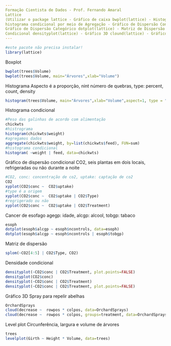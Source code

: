 ```yaml
---
Formação Cientista de Dados - Prof. Fernando Amaral
Lattice
(Utilizar o package lattice - Gráfico de caixa bwplot(lattice) - Histograma histogram(lattice) -
histograma condicional por meio de Agregação - Gráfico de Dispersão Condicional xyplot(lattice) -
Gráfico de Dispersão Categórico dotplot(lattice) - Matriz de Dispersão splom(lattice) - Densidade
Condicional densityplot(lattice) - Gráfico 3D clound(lattice) - Gráfico de nível levelplot(lattice))
---
```


```r
#este pacote não precisa instalar!
library(lattice)
```
Boxplot
```r
bwplot(trees$Volume)
bwplot(trees$Volume, main="Árvores",xlab="Volume")
```
Histograma
Aspecto é a proporção, nint número de quebras, type: percent, count, density
```r
histogram(trees$Volume, main="Árvores",xlab="Volume",aspect=1, type = "percent", nint=5 )
```
Histograma condicional
```r
#Peso das galinhas de acordo com alimentação
chickwts
#histrograma
histogram(chickwts$weight)
#agregamos dados
aggregate(chickwts$weight, by=list(chickwts$feed), FUN=sum)
#histograma condicional
histogram( ~weight | feed, data=chickwts)
```
Gráfico de dispersão condicional
CO2, seis plantas em dois locais, refrigeradas ou não durante a noite
```r
#CO2, conc: concentração de co2, uptake: captação de co2
CO2
xyplot(CO2$conc ~  CO2$uptake)
#type é a origem 
xyplot(CO2$conc ~  CO2$uptake | CO2$Type)
#regrigerado ou não
xyplot(CO2$conc ~  CO2$uptake | CO2$Treatment)
```
Cancer de esofago
agegp: idade, alcgp: alcool, tobgp: tabaco
```r
esoph
dotplot(esoph$alcgp ~ esoph$ncontrols, data=esoph)
dotplot(esoph$alcgp ~ esoph$ncontrols | esoph$tobgp)
```
Matriz de dispersão
```r
splom(~CO2[4:5] | CO2$Type, CO2)
```
Densidade condicional
```r
densityplot(~CO2$conc | CO2$Treatment, plot.points=FALSE)
densityplot(CO2$conc)
densityplot(~CO2$conc | CO2$Treatment)
densityplot(~CO2$conc | CO2$Treatment, plot.points=FALSE)
```
Gráfico 3D
Spray para repelir abelhas
```r
OrchardSprays
cloud(decrease ~  rowpos * colpos, data=OrchardSprays)
cloud(decrease ~  rowpos * colpos, groups=treatment, data=OrchardSprays)
```
Level plot
Circunferência, largura e volume de árvores
```r
trees
levelplot(Girth ~ Height * Volume, data=trees)
```

